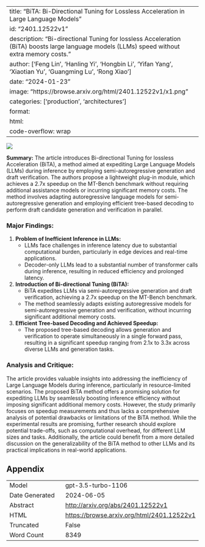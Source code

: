 
---
title: "BiTA: Bi-Directional Tuning for Lossless Acceleration in Large Language Models"
id: "2401.12522v1"
description: "Bi-directional Tuning for lossless Acceleration (BiTA) boosts large language models (LLMs) speed without extra memory costs."
author: ['Feng Lin', 'Hanling Yi', 'Hongbin Li', 'Yifan Yang', 'Xiaotian Yu', 'Guangming Lu', 'Rong Xiao']
date: "2024-01-23"
image: "https://browse.arxiv.org/html/2401.12522v1/x1.png"
categories: ['production', 'architectures']
format:
  html:
    code-overflow: wrap
---

![](https://browse.arxiv.org/html/2401.12522v1/x1.png)

**Summary:**
The article introduces Bi-directional Tuning for lossless Acceleration (BiTA), a method aimed at expediting Large Language Models (LLMs) during inference by employing semi-autoregressive generation and draft verification. The authors propose a lightweight plug-in module, which achieves a 2.7x speedup on the MT-Bench benchmark without requiring additional assistance models or incurring significant memory costs. The method involves adapting autoregressive language models for semi-autoregressive generation and employing efficient tree-based decoding to perform draft candidate generation and verification in parallel.

### Major Findings:
1. **Problem of Inefficient Inference in LLMs:**
   - LLMs face challenges in inference latency due to substantial computational burden, particularly in edge devices and real-time applications.
   - Decoder-only LLMs lead to a substantial number of transformer calls during inference, resulting in reduced efficiency and prolonged latency.

2. **Introduction of Bi-directional Tuning (BiTA):**
   - BiTA expedites LLMs via semi-autoregressive generation and draft verification, achieving a 2.7x speedup on the MT-Bench benchmark.
   - The method seamlessly adapts existing autoregressive models for semi-autoregressive generation and verification, without incurring significant additional memory costs.

3. **Efficient Tree-based Decoding and Achieved Speedup:**
   - The proposed tree-based decoding allows generation and verification to operate simultaneously in a single forward pass, resulting in a significant speedup ranging from 2.1x to 3.3x across diverse LLMs and generation tasks.

### Analysis and Critique:
The article provides valuable insights into addressing the inefficiency of Large Language Models during inference, particularly in resource-limited scenarios. The proposed BiTA method offers a promising solution for expediting LLMs by seamlessly boosting inference efficiency without imposing significant additional memory costs. However, the study primarily focuses on speedup measurements and thus lacks a comprehensive analysis of potential drawbacks or limitations of the BiTA method. While the experimental results are promising, further research should explore potential trade-offs, such as computational overhead, for different LLM sizes and tasks. Additionally, the article could benefit from a more detailed discussion on the generalizability of the BiTA method to other LLMs and its practical implications in real-world applications.

## Appendix

|          |          |
|----------|----------|
| Model     | gpt-3.5-turbo-1106       |
| Date Generated     | 2024-06-05       |
| Abstract | [http://arxiv.org/abs/2401.12522v1](http://arxiv.org/abs/2401.12522v1)        |
| HTML     | [https://browse.arxiv.org/html/2401.12522v1](https://browse.arxiv.org/html/2401.12522v1)       |
| Truncated       | False       |
| Word Count       | 8349       |